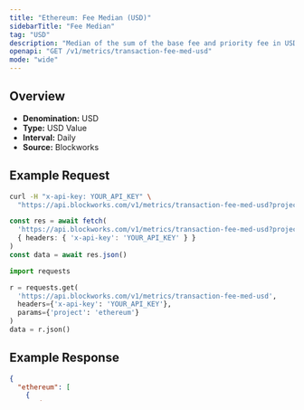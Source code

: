 ```yaml
---
title: "Ethereum: Fee Median (USD)"
sidebarTitle: "Fee Median"
tag: "USD"
description: "Median of the sum of the base fee and priority fee in USD that day"
openapi: "GET /v1/metrics/transaction-fee-med-usd"
mode: "wide"
---
```


## Overview

- **Denomination:** USD
- **Type:** USD Value
- **Interval:** Daily
- **Source:** Blockworks

## Example Request

<CodeGroup>

```bash cURL
curl -H "x-api-key: YOUR_API_KEY" \
  "https://api.blockworks.com/v1/metrics/transaction-fee-med-usd?project=ethereum"
```

```typescript TypeScript
const res = await fetch(
  'https://api.blockworks.com/v1/metrics/transaction-fee-med-usd?project=ethereum',
  { headers: { 'x-api-key': 'YOUR_API_KEY' } }
)
const data = await res.json()
```

```python Python
import requests

r = requests.get(
  'https://api.blockworks.com/v1/metrics/transaction-fee-med-usd',
  headers={'x-api-key': 'YOUR_API_KEY'},
  params={'project': 'ethereum'}
)
data = r.json()
```

</CodeGroup>

## Example Response

```json
{
  "ethereum": [
    {
      "date": "2025-10-15",
      "value": 0.16227587844588018
    },
    {
      "date": "2025-10-14",
      "value": 0.1814296309393183
    },
    {
      "date": "2025-10-13",
      "value": 0.1693592159724952
    },
    {
      "date": "2025-10-12",
      "value": 0.15450860100110397
    },
    {
      "date": "2025-10-11",
      "value": 0.3377513136122221
    }
  ]
}
```

## Notes
- Intervals are daily unless otherwise noted.
- Data is updated daily and may be revised after late-arriving data.